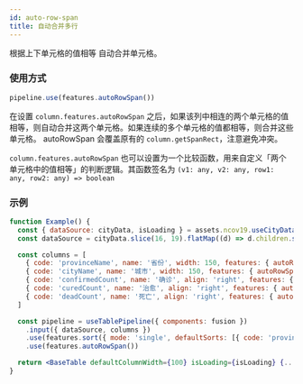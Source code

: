 ```yaml
---
id: auto-row-span
title: 自动合并多行
---
```


根据上下单元格的值相等 自动合并单元格。

### 使用方式

```jsx
pipeline.use(features.autoRowSpan())
```

在设置 `column.features.autoRowSpan` 之后，如果该列中相连的两个单元格的值相等，则自动合并这两个单元格。如果连续的多个单元格的值都相等，则合并这些单元格。 autoRowSpan 会覆盖原有的 `column.getSpanRect`，注意避免冲突。

`column.features.autoRowSpan` 也可以设置为一个比较函数，用来自定义「两个单元格中的值相等」的判断逻辑。其函数签名为 `(v1: any, v2: any, row1: any, row2: any) => boolean`

### 示例

```jsx live
function Example() {
  const { dataSource: cityData, isLoading } = assets.ncov19.useCityDataSource()
  const dataSource = cityData.slice(16, 19).flatMap((d) => d.children.slice(0, 4))

  const columns = [
    { code: 'provinceName', name: '省份', width: 150, features: { autoRowSpan: true, sortable: true } },
    { code: 'cityName', name: '城市', width: 150, features: { autoRowSpan: true, sortable: true } },
    { code: 'confirmedCount', name: '确诊', align: 'right', features: { autoRowSpan: true, sortable: true } },
    { code: 'curedCount', name: '治愈', align: 'right', features: { autoRowSpan: true, sortable: true } },
    { code: 'deadCount', name: '死亡', align: 'right', features: { autoRowSpan: true, sortable: true } },
  ]

  const pipeline = useTablePipeline({ components: fusion })
    .input({ dataSource, columns })
    .use(features.sort({ mode: 'single', defaultSorts: [{ code: 'provinceName', order: 'desc' }] }))
    .use(features.autoRowSpan())

  return <BaseTable defaultColumnWidth={100} isLoading={isLoading} {...pipeline.getProps()} />
}
```
